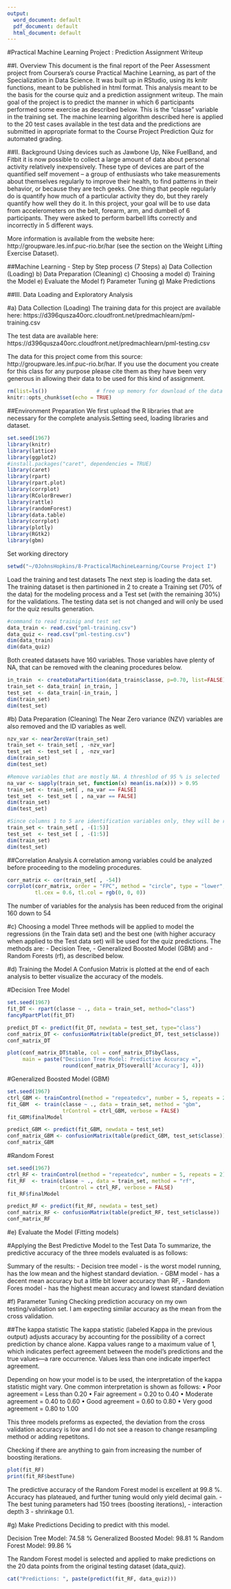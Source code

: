 ```yaml
---
output:
  word_document: default
  pdf_document: default
  html_document: default
---
```

#Practical Machine Learning Project : Prediction Assignment Writeup

##I. Overview
This document is the final report of the Peer Assessment project from Coursera’s course Practical Machine Learning, as part of the Specialization in Data Science. It was built up in RStudio, using its knitr functions, meant to be published in html format. This analysis meant to be the basis for the course quiz and a prediction assignment writeup. The main goal of the project is to predict the manner in which 6 participants performed some exercise as described below. This is the “classe” variable in the training set. The machine learning algorithm described here is applied to the 20 test cases available in the test data and the predictions are submitted in appropriate format to the Course Project Prediction Quiz for automated grading.

##II. Background
Using devices such as Jawbone Up, Nike FuelBand, and Fitbit it is now possible to collect a large amount of data about personal activity relatively inexpensively. These type of devices are part of the quantified self movement – a group of enthusiasts who take measurements about themselves regularly to improve their health, to find patterns in their behavior, or because they are tech geeks. One thing that people regularly do is quantify how much of a particular activity they do, but they rarely quantify how well they do it. In this project, your goal will be to use data from accelerometers on the belt, forearm, arm, and dumbell of 6 participants. They were asked to perform barbell lifts correctly and incorrectly in 5 different ways. 

More information is available from the website here: http://groupware.les.inf.puc-rio.br/har (see the section on the Weight Lifting Exercise Dataset).

##Machine Learning - Step by Step process (7 Steps)
a) Data Collection (Loading)
b) Data Preparation (Cleaning)
c) Choosing a model
d) Training the Model
e) Evaluate the Model
f) Parameter Tuning
g) Make Predictions

##III. Data Loading and Exploratory Analysis

#a) Data Collection (Loading)
The training data for this project are available here:
https://d396qusza40orc.cloudfront.net/predmachlearn/pml-training.csv

The test data are available here: 
https://d396qusza40orc.cloudfront.net/predmachlearn/pml-testing.csv

The data for this project come from this source: http://groupware.les.inf.puc-rio.br/har. If you use the document you create for this class for any purpose please cite them as they have been very generous in allowing their data to be used for this kind of assignment.
```r
rm(list=ls())                # free up memory for download of the data sets
knitr::opts_chunk$set(echo = TRUE)
```
##Environment Preparation
We first upload the R libraries that are necessary for the complete analysis.Setting seed, loading libraries and dataset.
```r
set.seed(1967) 
library(knitr)
library(lattice)
library(ggplot2)
#install.packages("caret", dependencies = TRUE)
library(caret)
library(rpart)
library(rpart.plot)
library(corrplot)
library(RColorBrewer)
library(rattle)
library(randomForest)
library(data.table)
library(corrplot)
library(plotly)
library(RGtk2)
library(gbm)
```

Set working directory
```r
setwd("~/0JohnsHopkins/8-PracticalMachineLearning/Course Project I")
```

Load the training and test datasets
The next step is loading the data set. The training dataset is then partinioned in 2 to create a Training set (70% of the data) for the modeling process and a Test set (with the remaining 30%) for the validations. The testing data set is not changed and will only be used for the quiz results generation.
```r
#command to read trainig and test set
data_train <- read.csv("pml-training.csv")
data_quiz <- read.csv("pml-testing.csv")
dim(data_train)
dim(data_quiz)
```
Both created datasets have 160 variables. Those variables have plenty of NA, that can be removed with the cleaning procedures below. 

```r
in_train  <- createDataPartition(data_train$classe, p=0.70, list=FALSE)
train_set <- data_train[ in_train, ]
test_set  <- data_train[-in_train, ]
dim(train_set)
dim(test_set)
```

#b) Data Preparation (Cleaning)
The Near Zero variance (NZV) variables are also removed and the ID variables as well.
```r
nzv_var <- nearZeroVar(train_set)
train_set <- train_set[ , -nzv_var]
test_set  <- test_set [ , -nzv_var]
dim(train_set)
dim(test_set)
```
```r
#Remove variables that are mostly NA. A threshlod of 95 % is selected
na_var <- sapply(train_set, function(x) mean(is.na(x))) > 0.95
train_set <- train_set[ , na_var == FALSE]
test_set  <- test_set [ , na_var == FALSE]
dim(train_set)
dim(test_set)
```
```r
#Since columns 1 to 5 are identification variables only, they will be removed as well
train_set <- train_set[ , -(1:5)]
test_set  <- test_set [ , -(1:5)]
dim(train_set)
dim(test_set)
```

##Correlation Analysis
A correlation among variables could be analyzed before proceeding to the modeling procedures.
```r
corr_matrix <- cor(train_set[ , -54])
corrplot(corr_matrix, order = "FPC", method = "circle", type = "lower",
         tl.cex = 0.6, tl.col = rgb(0, 0, 0))
```
The number of variables for the analysis has been reduced from the original 160 down to 54

#c) Choosing a model
Three methods will be applied to model the regressions (in the Train data set) and the best one (with higher accuracy when applied to the Test data set) will be used for the quiz predictions. 
The methods are: 
- Decision Tree, 
- Generalized Boosted Model (GBM) and 
- Random Forests (rf), as described below. 

#d) Training the Model
A Confusion Matrix is plotted at the end of each analysis to better visualize the accuracy of the models.

#Decision Tree Model
```r
set.seed(1967)
fit_DT <- rpart(classe ~ ., data = train_set, method="class")
fancyRpartPlot(fit_DT)
```

```r
predict_DT <- predict(fit_DT, newdata = test_set, type="class")
conf_matrix_DT <- confusionMatrix(table(predict_DT, test_set$classe))
conf_matrix_DT
```

```r
plot(conf_matrix_DT$table, col = conf_matrix_DT$byClass, 
     main = paste("Decision Tree Model: Predictive Accuracy =",
                  round(conf_matrix_DT$overall['Accuracy'], 4)))
```

#Generalized Boosted Model (GBM)
```r
set.seed(1967)
ctrl_GBM <- trainControl(method = "repeatedcv", number = 5, repeats = 2)
fit_GBM  <- train(classe ~ ., data = train_set, method = "gbm",
                  trControl = ctrl_GBM, verbose = FALSE)
fit_GBM$finalModel
```

```r
predict_GBM <- predict(fit_GBM, newdata = test_set)
conf_matrix_GBM <- confusionMatrix(table(predict_GBM, test_set$classe))
conf_matrix_GBM
```

#Random Forest
```r
set.seed(1967)
ctrl_RF <- trainControl(method = "repeatedcv", number = 5, repeats = 2)
fit_RF  <- train(classe ~ ., data = train_set, method = "rf",
                 trControl = ctrl_RF, verbose = FALSE)
fit_RF$finalModel
```

```r
predict_RF <- predict(fit_RF, newdata = test_set)
conf_matrix_RF <- confusionMatrix(table(predict_RF, test_set$classe))
conf_matrix_RF
```

#e) Evaluate the Model (Fitting models)

#Applying the Best Predictive Model to the Test Data
To summarize, the predictive accuracy of the three models evaluated is as follows:

Summary of the results:
- Decision tree model     - is the worst model running, has the low mean and the highest standard deviation.
- GBM model               - has a decent mean accuracy but a little bit lower accuracy than RF,
- Random Fores model      - has the highest mean accuracy and lowest standard deviation

#f) Parameter Tuning
Checking prediction accuracy on my own testing/validation set. I am expecting similar accuracy as the mean from the cross validation.

##The kappa statistic 
The kappa statistic (labeled Kappa in the previous output) adjusts accuracy by accounting for the possibility of a correct prediction by chance alone. Kappa values range to a maximum value of 1, which indicates perfect agreement between the model's predictions and the true values—a rare occurrence. Values less than one indicate imperfect agreement. 

Depending on how your model is to be used, the interpretation of the kappa statistic might vary. One common interpretation is shown as follows: 
• Poor agreement = Less than 0.20 
• Fair agreement = 0.20 to 0.40 
• Moderate agreement = 0.40 to 0.60 
• Good agreement = 0.60 to 0.80 
• Very good agreement = 0.80 to 1.00

This three models preforms as expected, the deviation from the cross validation accuracy is low and I do not see a reason to change resampling method or adding repetitons.

Checking if there are anything to gain from increasing the number of boosting iterations.
```r
plot(fit_RF)
print(fit_RF$bestTune)
```

The predictive accuracy of the Random Forest model is excellent at 99.8 %.
Accuracy has plateaued, and further tuning would only yield decimal gain. 
- The best tuning parameters had 150 trees (boosting iterations), 
- interaction depth 3
- shrinkage 0.1. 

#g) Make Predictions
Deciding to predict with this model.

Decision Tree Model: 74.58 %
Generalized Boosted Model: 98.81 %
Random Forest Model: 99.86 %

The Random Forest model is selected and applied to make predictions on the 20 data points from the original testing dataset (data_quiz).
```r
cat("Predictions: ", paste(predict(fit_RF, data_quiz)))
```
